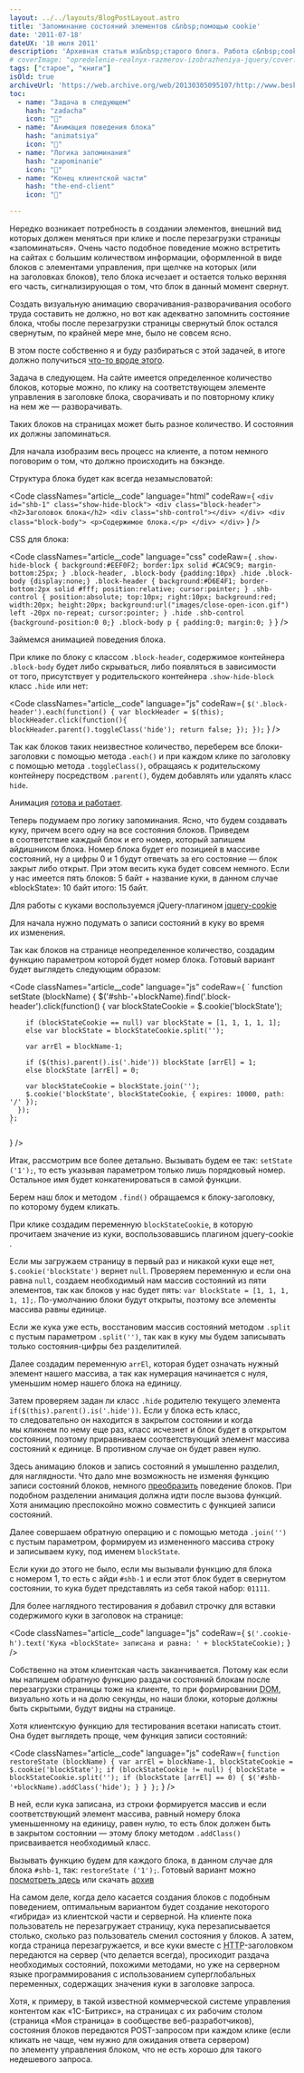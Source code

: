 ```yaml
---
layout: ../../layouts/BlogPostLayout.astro
title: 'Запоминание состояний элементов с&nbsp;помощью cookie'
date: '2011-07-18'
dateUX: '18 июля 2011'
description: 'Архивная статья из&nbsp;старого блога. Работа с&nbsp;cookie для запоминания состояний элементов на&nbsp;странице с&nbsp;помощью jQuery.'
# coverImage: "opredelenie-realnyx-razmerov-izobrazheniya-jquery/cover.jpg"
tags: ["старое", "книги"]
isOld: true
archiveUrl: 'https://web.archive.org/web/20130305095107/http://www.beskrovnyy.com/verstka/zapominanie-sostoyanij-elementov-s-pomoshhyu-cookie'
toc:
  - name: "Задача в следующем"
    hash: "zadacha"
    icon: "📄"
  - name: "Анимация поведения блока"
    hash: "animatsiya"
    icon: "📄"
  - name: "Логика запоминания"
    hash: "zapominanie"
    icon: "📄"
  - name: "Конец клиентской части"
    hash: "the-end-client"
    icon: "📄"

---
```



<p class="article__text">Нередко возникает потребность в&nbsp;создании элементов, внешний вид которых должен меняться при клике и&nbsp;после перезагрузки страницы &laquo;запоминаться&raquo;. Очень часто подобное поведение можно встретить на&nbsp;сайтах с&nbsp;большим количеством информации, оформленной в&nbsp;виде блоков с&nbsp;элементами управления, при щелчке на&nbsp;которых (или на&nbsp;заголовках блоков), тело блока исчезает и&nbsp;остается только верхняя его часть, сигнализирующая о&nbsp;том, что блок в&nbsp;данный момент свернут.</p>
<p class="article__text">Создать визуальную анимацию сворачивания-разворачивания особого труда составить не&nbsp;должно, но&nbsp;вот как адекватно запомнить состояние блока, чтобы после перезагрузки страницы свернутый блок остался свернутым, по&nbsp;крайней мере мне, было не&nbsp;совсем ясно.</p>
<p class="article__text">В&nbsp;этом посте собственно я&nbsp;и&nbsp;буду разбираться с&nbsp;этой задачей, в&nbsp;итоге должно получиться <a class="link link--info" href="https://web.archive.org/web/20130305095107/http://beskrovnyy.com/examples/cookie/index-2.html">что-то вроде этого</a>. </p>

<p id="zadacha" class="article__text article__text--anchor-target" data-anchor>Задача в&nbsp;следующем. На&nbsp;сайте имеется определенное количество блоков, которые можно, по&nbsp;клику на&nbsp;соответствующем элементе управления в&nbsp;заголовке блока, сворачивать и&nbsp;по&nbsp;повторному клику на&nbsp;нем&nbsp;же&nbsp;&mdash; разворачивать.</p>
<p class="article__text">Таких блоков на&nbsp;страницах может быть разное количество. И&nbsp;состояния их&nbsp;должны запоминаться.</p>
<p class="article__text">Для начала изобразим весь процесс на&nbsp;клиенте, а&nbsp;потом немного поговорим о&nbsp;том, что должно происходить на&nbsp;бэкэнде.</p>
<p class="article__text">Структура блока будет как всегда незамысловатой:</p>

<Code classNames="article__code" language="html" codeRaw={
    `
    <div id="shb-1" class="show-hide-block">
        <div class="block-header">
            <h2>Заголовок блока</h2>
            <div class="shb-control"></div>
        </div>
        <div class="block-body">
            <p>Содержимое блока.</p>
        </div>
    </div>
    `
} />

<p class="article__text">CSS для блока:</p>

<Code classNames="article__code" language="css" codeRaw={
    `
    .show-hide-block {
        background:#EEF0F2;
        border:1px solid #CAC9C9;
        margin-bottom:25px;
        }
        .block-header,
        .block-body {padding:10px}
        .hide .block-body {display:none;}
        .block-header {
            background:#D6E4F1;
            border-bottom:2px solid #fff;
            position:relative;
            cursor:pointer;
            }
            .shb-control {
                position:absolute;
                top:10px;
                right:10px;
                background:red;
                width:20px;
                height:20px;
                background:url("images/close-open-icon.gif") left -20px no-repeat;
                cursor:pointer;
                }
            .hide .shb-control {background-position:0 0;}
            .block-body p {
                padding:0;
                margin:0;
                }
    `
} />

<p id="animatsiya" class="article__text article__text--anchor-target" data-anchor>Займемся анимацией поведения блока.</p>
<p class="article__text">При клике по&nbsp;блоку с&nbsp;классом <code class="inline-code">.block-header</code>, содержимое контейнера <code class="inline-code">.block-body</code> будет либо скрываться, либо появляться в&nbsp;зависимости от&nbsp;того, присутствует у&nbsp;родительского контейнера <code class="inline-code">.show-hide-block</code> класс <code class="inline-code">.hide</code> или нет: </p>

<Code classNames="article__code" language="js" codeRaw={
    `
    $('.block-header').each(function() {
        var blockHeader = $(this);
        blockHeader.click(function(){
            blockHeader.parent().toggleClass('hide');
            return false;
        });
    });
    `
} />

<p class="article__text">Так как блоков таких неизвестное количество, переберем все блоки-заголовки с&nbsp;помощью метода <code class="inline-code">.each()</code> и&nbsp;при каждом клике по&nbsp;заголовку с&nbsp;помощью метода <code class="inline-code">.toggleClass()</code>, обращаясь к&nbsp;родительскому контейнеру посредством <code class="inline-code">.parent()</code>, будем добавлять или удалять класс <code class="inline-code">hide</code>. </p>

<p class="article__text">Анимация <a class="link link--info" href="https://web.archive.org/web/20130305095107/http://beskrovnyy.com/examples/cookie/index-1.html">готова и&nbsp;работает</a>. </p>

<p id="zapominanie" class="article__text article__text--anchor-target" data-anchor>Теперь подумаем про логику запоминания. Ясно, что будем создавать куку, причем всего одну на&nbsp;все состояния блоков. Приведем в&nbsp;соответствие каждый блок и&nbsp;его номер, который запишем айдишником блока. Номер блока будет его позицией в&nbsp;массиве состояний, ну&nbsp;а&nbsp;цифры 0&nbsp;и&nbsp;1&nbsp;будут отвечать за&nbsp;его состояние&nbsp;&mdash; блок закрыт либо открыт. При этом весить кука будет совсем немного. Если у&nbsp;нас имеется пять блоков: 5&nbsp;байт + название куки, в&nbsp;данном случае &laquo;blockState&raquo;: 10&nbsp;байт итого: 15&nbsp;байт.</p>

<p class="article__text">Для работы с&nbsp;куками воспользуемся jQuery-плагином <a class="link link--info" href="https://web.archive.org/web/20130305095107/http://github.com/carhartl/jquery-cookie">jquery-cookie</a></p>
<p class="article__text">Для начала нужно подумать о&nbsp;записи состояний в&nbsp;куку во&nbsp;время их&nbsp;изменения.</p>
<p class="article__text">Так как блоков на&nbsp;странице неопределенное количество, создадим функцию параметром которой будет номер блока. Готовый вариант будет выглядеть следующим образом:</p>

<Code classNames="article__code" language="js" codeRaw={
    `
    function setState (blockName) {
      $('#shb-'+blockName).find('.block-header').click(function() {
        var blockStateCookie = $.cookie('blockState');

        if (blockStateCookie == null) var blockState = [1, 1, 1, 1, 1];
        else var blockState = blockStateCookie.split('');

        var arrEl = blockName-1;

        if ($(this).parent().is('.hide')) blockState [arrEl] = 1;
        else blockState [arrEl] = 0;

        var blockStateCookie = blockState.join('');
        $.cookie('blockState', blockStateCookie, { expires: 10000, path: '/' });
      });
    };
    `
} />

<p class="article__text">Итак, рассмотрим все более детально. Вызывать будем ее&nbsp;так: <code class="inline-code">setState ('1');</code>, то&nbsp;есть указывая параметром только лишь порядковый номер. Остальное имя будет конкатенироваться в&nbsp;самой функции. </p>
<p class="article__text">Берем наш блок и&nbsp;методом <code class="inline-code">.find()</code> обращаемся к&nbsp;блоку-заголовку, по&nbsp;которому будем кликать. </p>
<p class="article__text">При клике создадим переменную <code class="inline-code">blockStateCookie</code>, в&nbsp;которую прочитаем значение из&nbsp;куки, воспользовавшись плагином jquery-cookie . </p>
<p class="article__text">Если мы&nbsp;загружаем страницу в&nbsp;первый раз и&nbsp;никакой куки еще нет, <code class="inline-code">$.cookie('blockState')</code> вернет <code class="inline-code">null</code>. Проверяем переменную и&nbsp;если она равна <code class="inline-code">null</code>, создаем необходимый нам массив состояний из&nbsp;пяти элементов, так как блоков у&nbsp;нас будет пять: <code class="inline-code">var blockState = [1, 1, 1, 1, 1];</code>. По-умолчанию блоки будут открыты, поэтому все элементы массива равны единице. </p>
<p class="article__text">Если&nbsp;же кука уже есть, восстановим массив состояний методом <code class="inline-code">.split</code> c&nbsp;пустым параметром <code class="inline-code">.split('')</code>, так как в&nbsp;куку мы&nbsp;будем записывать только состояния-цифры без разделитилей. </p>
<p class="article__text">Далее создадим переменную <code class="inline-code">arrEl</code>, которая будет означать нужный элемент нашего массива, а&nbsp;так как нумерация начинается с&nbsp;нуля, уменьшим номер нашего блока на&nbsp;единицу. </p>
<p class="article__text">Затем проверяем задан&nbsp;ли класс <code class="inline-code">.hide</code> родителю текущего элемента <code class="inline-code">if($(this).parent().is('.hide'))</code>. Если у&nbsp;блока есть класс, то&nbsp;следовательно он&nbsp;находится в&nbsp;закрытом состоянии и&nbsp;когда мы&nbsp;кликнем по&nbsp;нему еще раз, класс исчезнет и&nbsp;блок будет в&nbsp;открытом состоянии, поэтому приравниваем соответствующий элемент массива состояний к&nbsp;единице. В&nbsp;противном случае он&nbsp;будет равен нулю. </p>
<p class="article__text">Здесь анимацию блоков и&nbsp;запись состояний я&nbsp;умышленно разделил, для наглядности. Что дало мне возможность не&nbsp;изменяя функцию записи состояний блоков, немного <a class="link link--info" href="https://web.archive.org/web/20130305095107/http://beskrovnyy.com/examples/cookie/index-2.html">преобразить</a> поведение блоков. При подобном разделении анимация должна идти после вызова функций. Хотя анимацию преспокойно можно совместить с&nbsp;функцией записи состояний. </p>
<p class="article__text">Далее совершаем обратную операцию и&nbsp;с&nbsp;помощью метода <code class="inline-code">.join('')</code> с&nbsp;пустым параметром, формируем из&nbsp;измененного массива строку и&nbsp;записываем куку, под именем <code class="inline-code">blockState</code>. </p>
<p class="article__text">Если куки до&nbsp;этого не&nbsp;было, если мы&nbsp;вызывали функцию для блока с&nbsp;номером&nbsp;1, то&nbsp;есть с&nbsp;айди <code class="inline-code">#shb-1</code> и&nbsp;если этот блок будет в&nbsp;свернутом состоянии, то&nbsp;кука будет представлять из&nbsp;себя такой набор: <code class="inline-code">01111</code>. </p>
<p class="article__text">Для более наглядного тестирования я&nbsp;добавил строчку для вставки содержимого куки в&nbsp;заголовок на&nbsp;странице:</p>

<Code classNames="article__code" language="js" codeRaw={
    `
    $('.cookie-h').text('Кука «blockState» записана и равна: ' + blockStateCookie);
    `
} />

<p id="the-end-client" class="article__text article__text--anchor-target" data-anchor>Собственно на&nbsp;этом клиентская часть заканчивается. Потому как если мы&nbsp;напишем обратную функцию раздачи состояний блокам после перезагрузки страницы тоже на&nbsp;клиенте, то&nbsp;при формировании <abbr title="Document Object Model">DOM</abbr>, визуально хоть и&nbsp;на&nbsp;долю секунды, но&nbsp;наши блоки, которые должны быть скрытыми, будут видны на&nbsp;странице. </p>
<p class="article__text">Хотя клиентскую функцию для тестирования всетаки написать стоит. Она будет выглядеть проще, чем функция записи состояний:</p>

<Code classNames="article__code" language="js" codeRaw={
    `
    function restoreState (blockName) {
        var arrEl = blockName-1,
            blockStateCookie = $.cookie('blockState');
        if (blockStateCookie != null) {
            blockState = blockStateCookie.split('');
            if (blockState [arrEl] == 0) {
                $('#shb-'+blockName).addClass('hide');
            }
        }
    };
    `
} />

<p class="article__text">В&nbsp;ней, если кука записана, из&nbsp;строки формируется массив и&nbsp;если соответствующий элемент массива, равный номеру блока уменьшенному на&nbsp;единицу, равен нулю, то&nbsp;есть блок должен быть в&nbsp;закрытом состоянии&nbsp;&mdash; этому блоку методом <code class="inline-code">.addClass()</code> присваивается необходимый класс. </p>

<p class="article__text">Вызывать функцию будем для каждого блока, в&nbsp;данном случае для блока <code class="inline-code">#shb-1</code>, так: <code class="inline-code">restoreState ('1');</code>. Готовый вариант можно <a class="link link--info" href="https://web.archive.org/web/20130305095107/http://beskrovnyy.com/examples/cookie/">посмотреть здесь</a> или скачать <a class="link link--info" href="https://web.archive.org/web/20130305095107/http://beskrovnyy.com/examples/cookie/cookie.zip">архив</a></p>

<p class="article__text">На&nbsp;самом деле, когда дело касается создания блоков с&nbsp;подобным поведением, оптимальным вариантом будет создание некоторого &laquo;гибрида&raquo; из&nbsp;клиентской части и&nbsp;серверной. На&nbsp;клиенте пока пользователь не&nbsp;перезагружает страницу, кука перезаписывается столько, сколько раз пользователь сменил состояния у&nbsp;блоков. А&nbsp;затем, когда страница перезагружается, и&nbsp;все куки вместе с&nbsp;<abbr title=" HyperText Transfer Protocol">HTTP</abbr>-заголовком передаются на&nbsp;сервер (что делается всегда), просиходит раздача необходимых состояний, похожими методами, но&nbsp;уже на&nbsp;серверном языке программирования с&nbsp;использованием суперглобальных переменных, содержащих значения куки в&nbsp;заголовке запроса. </p>
<p class="article__text">Хотя, к&nbsp;примеру, в&nbsp;такой известной коммерческой системе управления контентом как &laquo;1С-Битрикс&raquo;, на&nbsp;страницах с&nbsp;их&nbsp;рабочим столом (страница &laquo;Моя страница&raquo; в&nbsp;сообществе веб-разработчиков), состояния блоков передаются POST-запросом при каждом клике (если кликать не&nbsp;чаще, чем нужно для ожидания ответа сервером) по&nbsp;элементу управления блоком, что не&nbsp;есть хорошо для такого недешевого запроса.</p>


